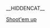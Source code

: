__HIDDENCAT__
{{WPSS-cat}}
{{Stub Category|article=[[清版射击游戏|清版射击游戏]]|newstub=shmup-videogame-stub|category=清版射击游戏}}

[[Category:射击游戏小作品|Shoot'em up]]
